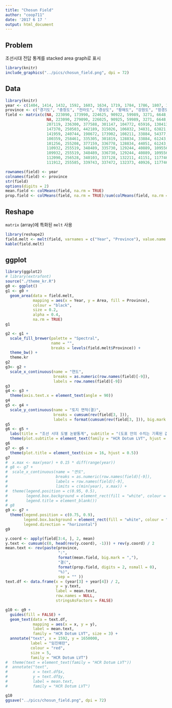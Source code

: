 ```yaml
---
title: "Chosun Field"
author: "coop711"
date: '2017 6 17 '
output: html_document
---
```


## Problem

조선시대 전답 통계를 stacked area graph로 표시

<!--
![](../pics/chosun_field.png)
-->

```r
library(knitr)
include_graphics("../pics/chosun_field.png", dpi = 72)
```

## Data

```r
library(knitr)
year <- c(1404, 1414, 1432, 1592, 1603, 1634, 1719, 1784, 1786, 1807, 1864)
province <- c("경기도", "충청도", "전라도", "경상도", "황해도", "강원도", "함경도", "평안도")
field <- matrix(c(NA, 223090, 173990, 224625, 90922, 59989, 3271, 6648,
                  NA, 223090, 279090, 226025, 90925, 59989, 3271, 6648,
                  207119, 236300, 377588, 301147, 104772, 65916, 130413, 308751, 
                  147370, 250503, 442189, 315026, 106832, 34831, 63821, 153009,
                  141959, 240744, 198672, 173902, 108211, 33884, 54377, 153009,
                  100359, 258461, 335305, 301819, 128834, 33884, 61243, 94000,
                  101256, 255208, 377159, 336778, 128834, 44051, 61243, 90804,
                  110932, 255519, 348489, 335730, 129244, 40889, 109556, 105760,
                  109932, 255519, 348489, 336730, 129244, 40889, 109556, 106041,
                  112090, 256528, 340103, 337128, 132211, 41151, 117746, 119635, 
                  111912, 255585, 339743, 337472, 132373, 40926, 117746, 119735), ncol = 8, byrow = TRUE)

rownames(field) <- year
colnames(field) <- province
str(field)
options(digits = 2)
mean.field <- colMeans(field, na.rm = TRUE)
prop.field <- colMeans(field, na.rm = TRUE)/sum(colMeans(field, na.rm = TRUE)) * 100
```

## Reshape

`matrix` (array)에 특화된 `melt` 사용

```r
library(reshape2)
field.melt <- melt(field, varnames = c("Year", "Province"), value.name = "Area")
kable(field.melt)
```

## ggplot

```r
library(ggplot2)
# library(extrafont)
source("./theme_kr.R")
g0 <- ggplot()
g1 <- g0 +
  geom_area(data = field.melt, 
            mapping = aes(x = Year, y = Area, fill = Province),
            colour = "black", 
            size = 0.2, 
            alpha = 0.4, 
            na.rm = TRUE)
g1
```

```r
g2 <- g1 +
  scale_fill_brewer(palette = "Spectral", 
                    name = "",
                    breaks = levels(field.melt$Province)) +
  theme_bw() +
  theme.kr
g2
g3<- g2 + 
  scale_x_continuous(name = "연도", 
                     breaks = as.numeric(row.names(field)[-9]),
                     labels = row.names(field)[-9])
g3
g4 <- g3 +
  theme(axis.text.x = element_text(angle = 90))
g4
g5 <- g4 + 
  scale_y_continuous(name = "토지 면적(결)",
                     breaks = cumsum(rev(field[3, ])),
                     labels = format(cumsum(rev(field[3, ])), big.mark = ","))
g5
g6 <- g5 +
  labs(title = "조선 시대 도별 논밭통계", subtitle = "(도표 안의 수치는 기록된 값들의 평균)") +
  theme(plot.subtitle = element_text(family = "HCR Dotum LVT", hjust = 1))
g6
g7 <- g6 +
  theme(plot.title = element_text(size = 16, hjust = 0.5))
g7
#  x.max <- max(year) + 0.15 * diff(range(year))
# g8 <- g7 +
#  scale_x_continuous(name = "연도", 
#                     breaks = as.numeric(row.names(field)[-9]),
#                     labels = row.names(field)[-9],
#                     limits = c(min(year), x.max)) +
#  theme(legend.position = c(0.95, 0.5),
#        legend.box.background = element_rect(fill = "white", colour = "black"),
#        legend.title = element_blank())
# g8
g9 <- g7 +
  theme(legend.position = c(0.75, 0.9),
        legend.box.background = element_rect(fill = "white", colour = "black"),
        legend.direction = "horizontal")
g9

y.coord <- apply(field[3:4, ], 2, mean)
y.text <- cumsum(c(0, head(rev(y.coord), -1))) + rev(y.coord) / 2
mean.text <- rev(paste(province, 
                       ":", 
                       format(mean.field, big.mark = ","), 
                       "결(", 
                       format(prop.field, digits = 2, nsmall = 0), 
                       "%)", 
                       sep = "" ))
text.df <- data.frame(x = (year[3] + year[4]) / 2, 
                      y = y.text, 
                      label = mean.text, 
                      row.names = NULL, 
                      stringsAsFactors = FALSE)

g10 <- g9 +
  guides(fill = FALSE) +
  geom_text(data = text.df, 
            mapping = aes(x = x, y = y), 
            label = mean.text, 
            family = "HCR Dotum LVT", size = 3) +
  annotate("text", x = 1592, y = 1650000, 
           label = "임진왜란", 
           colour = "red",
           size = 5,
           family = "HCR Dotum LVT")
#  theme(text = element_text(family = "HCR Dotum LVT"))
#  annotate("text", 
#           x = text.df$x, 
#           y = text.df$y, 
#           label = mean.text, 
#           family = "HCR Dotum LVT")

g10
ggsave("../pics/chosun_field.png", dpi = 72)
```

